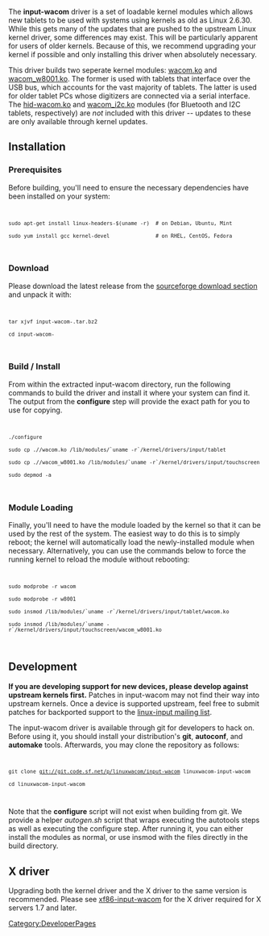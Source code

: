 The '''input-wacom''' driver is a set of loadable kernel modules which allows new tablets to be used with systems using kernels as old as Linux 2.6.30. While this gets many of the updates that are pushed to the upstream Linux kernel driver, some differences may exist. This will be particularly apparent for users of older kernels. Because of this, we recommend upgrading your kernel if possible and only installing this driver when absolutely necessary.

This driver builds two seperate kernel modules: [[wacom.ko]] and [[wacom_w8001.ko]]. The former is used with tablets that interface over the USB bus, which accounts for the vast majority of tablets. The latter is used for older tablet PCs whose digitizers are connected via a serial interface. The [[hid-wacom.ko]] and [[wacom_i2c.ko]] modules (for Bluetooth and I2C tablets, respectively) are ''not'' included with this driver -- updates to these are only available through kernel updates.

== Installation ==
=== Prerequisites ===
Before building, you'll need to ensure the necessary dependencies have been installed on your system:

<code>
 sudo apt-get install linux-headers-$(uname -r)  # on Debian, Ubuntu, Mint
 sudo yum install gcc kernel-devel               # on RHEL, CentOS, Fedora
</code>

=== Download ===
Please download the latest release from the [https://sourceforge.net/projects/linuxwacom/files/xf86-input-wacom/input-wacom/ sourceforge download section] and unpack it with:

<code>
 tar xjvf input-wacom-<version number>.tar.bz2
 cd input-wacom-<version number>
</code>

=== Build / Install ===
From within the extracted input-wacom directory, run the following commands to build the driver and install it where your system can find it. The output from the '''configure''' step will provide the exact path for you to use for copying.

<code>
 ./configure
 sudo cp ./<kernel version>/wacom.ko /lib/modules/`uname -r`/kernel/drivers/input/tablet
 sudo cp ./<kernel version>/wacom_w8001.ko /lib/modules/`uname -r`/kernel/drivers/input/touchscreen
 sudo depmod -a
</code>

=== Module Loading ===
Finally, you'll need to have the module loaded by the kernel so that it can be used by the rest of the system. The easiest way to do this is to simply reboot; the kernel will automatically load the newly-installed module when necessary. Alternatively, you can use the commands below to force the running kernel to reload the module without rebooting:

<code>
 sudo modprobe -r wacom
 sudo modprobe -r w8001
 sudo insmod /lib/modules/`uname -r`/kernel/drivers/input/tablet/wacom.ko
 sudo insmod /lib/modules/`uname -r`/kernel/drivers/input/touchscreen/wacom_w8001.ko
</code>

== Development ==
'''If you are developing support for new devices, please develop against upstream kernels first.''' Patches in input-wacom may not find their way into upstream kernels. Once a device is supported upstream, feel free to submit patches for backported support to the [https://patchwork.kernel.org/project/linux-input/ linux-input mailing list].

The input-wacom driver is available through git for developers to hack on. Before using it, you should install your distribution's '''git''', '''autoconf''', and '''automake''' tools. Afterwards, you may clone the repository as follows:

<code>
 git clone git://git.code.sf.net/p/linuxwacom/input-wacom linuxwacom-input-wacom
 cd linuxwacom-input-wacom
</code>

Note that the '''configure''' script will not exist when building from git. We provide a helper ''autogen.sh'' script that wraps executing the autotools steps as well as executing the configure step. After running it, you can either install the modules as normal, or use insmod with the files directly in the build directory.

== X driver ==
Upgrading both the kernel driver and the X driver to the same version is recommended. Please see [[xf86-input-wacom]] for the X driver required for X servers 1.7 and later.

[[Category:DeveloperPages]]